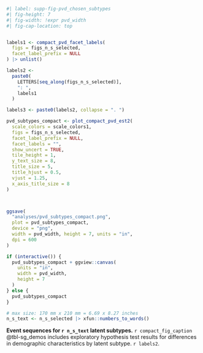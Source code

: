 :::{#suppfig-pvd_chosen_subtypes custom-style="Caption"}

```r
#| label: supp-fig-pvd_chosen_subtypes
#| fig-height: 7
#| fig-width: !expr pvd_width
#| fig-cap-location: top


labels1 <- compact_pvd_facet_labels(
  figs = figs_n_s_selected,
  facet_label_prefix = NULL
) |> unlist()

labels2 <- 
  paste0(
    LETTERS[seq_along(figs_n_s_selected)],
    ": ",
    labels1
  )

labels3 <- paste0(labels2, collapse = ". ")

pvd_subtypes_compact <- plot_compact_pvd_est2(
  scale_colors = scale_colors1,
  figs = figs_n_s_selected,
  facet_label_prefix = NULL,
  facet_labels = "",
  show_uncert = TRUE,
  tile_height = 1,
  y_text_size = 8,
  title_size = 5,
  title_hjust = 0.5,
  vjust = 1.25,
  x_axis_title_size = 8
) 



ggsave(
  "analyses/pvd_subtypes_compact.png", 
  plot = pvd_subtypes_compact, 
  device = "png", 
  width = pvd_width, height = 7, units = "in", 
  dpi = 600
)

if (interactive()) {
  pvd_subtypes_compact + ggview::canvas(
    units = "in",
    width = pvd_width,
    height = 7
  )
} else {
  pvd_subtypes_compact
}

# max size: 170 mm x 210 mm = 6.69 x 8.27 inches 
n_s_text <- n_s_selected |> xfun::numbers_to_words()
```

**Event sequences for `r n_s_text` latent subtypes.** 
`r compact_fig_caption`
@tbl-sg_demos includes exploratory hypothesis test results
for differences in demographic characteristics by latent subtype.
`r labels2`.
:::
